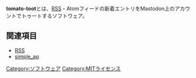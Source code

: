 {{小文字}}
{{Infobox software
| Name = tomato-toot
<!--| Image = -->
| Developer = ぷーざ
| SourceCode = [https://github.com/pooza/tomato-toot GitHub]
| Platform = UNIXサーバ
| ProgrammingLanguage = Ruby
| Launch = 2017年12月17日（バージョン1.0.0）
<!--| Kifu = -->
| License = [[MITライセンス]]
<!--| Web = -->
<!--| Download = -->
}}'''tomato-toot'''とは、[[RSS]]・Atomフィードの新着エントリをMastodon上のアカウントでトゥートするソフトウェア。

==関連項目==
*[[RSS]]
*[[simple_ap]]

[[Category:ソフトウェア]]
[[Category:MITライセンス]]